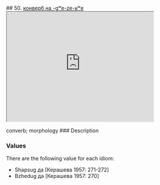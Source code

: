 ## 50. <a href =  'https://agricolamz.github.io/The_Circassian_Isoglosses_Database/50.html'>конверб на -gʷe-ze-ʁʷe</a><div class='box'><iframe src='https://agricolamz.github.io/The_Circassian_Isoglosses_Database/50.html' width = '400px' height = '300px'></iframe></div>converb; morphology
### Description



### Values
There are the following value for each idiom:

* Shapsug  да [Керашева 1957: 271-272] 
* Bzhedug  да [Керашева 1957: 270] 

